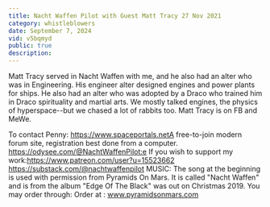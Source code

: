 ```yaml
---
title: Nacht Waffen Pilot with Guest Matt Tracy 27 Nov 2021
category: whistleblowers
date: September 7, 2024
vid: v5bqmyd
public: true
description:
---
```

Matt Tracy served in Nacht Waffen with me, and he also had an alter who was in Engineering. His engineer alter designed engines and power plants for ships. He also had an alter who was adopted by a Draco who trained him in Draco spirituality and martial arts. We mostly talked engines, the physics of hyperspace--but we chased a lot of rabbits too.
Matt Tracy is on FB and MeWe.

To contact Penny:
https://www.spaceportals.net​​​​A free-to-join modern forum site, registration best done from a computer.
https://odysee.com/@NachtWaffenPilot:e
If you wish to support my work:https://www.patreon.com/user?u=15523662
https://substack.com/@nachtwaffenpilot
MUSIC:
The song at the beginning is used with permission from Pyramids On Mars.
It is called "Nacht Waffen" and is from the album "Edge Of The Black" was out on Christmas 2019.
You may order through:
Order at : www.pyramidsonmars.com
